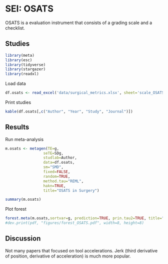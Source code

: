 
# **SEI: OSATS**

OSATS is a evaluation instrument that consists of a grading scale and a checklist.

## Studies
```r
library(meta)
library(esc)
library(tidyverse)
library(stargazer)
library(readxl)
```
Load data
```r
df.osats <- read_excel('data/surgical_metrics.xlsx', sheet='scale_OSATS')
```
Print studies
```r
kable(df.osats[,c("Author", "Year", "Study", "Journal")])
```
## Results
Run meta-analysis
```r
m.osats <- metagen(TE=g,
                 seTE=SDg,
                 studlab=Author,
                 data=df.osats,
                 sm="SMD",
                 fixed=FALSE,
                 random=TRUE,
                 method.tau="REML",
                 hakn=TRUE,
                 title="OSATS in Surgery")
```
```r
summary(m.osats)
```

Plot forest
```r
forest.meta(m.osats,sortvar=g, prediction=TRUE, prin.tau2=TRUE, title="OSATS in Surgery")
#dev.print(pdf, "figures/forest_OSATS.pdf", width=8, height=8)
```

## Discussion
Not many papers that focused on tool accelerations. Jerk (third derivative of position, derivative of acceleration) is much more popular.
